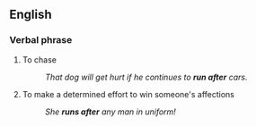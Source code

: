==English==

===Verbal phrase===

# To chase
#: ''That dog will get hurt if he continues to '''run after''' cars.''
# To make a determined effort to win someone's affections
#: ''She '''runs after''' any man in uniform!''
